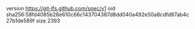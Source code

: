 version https://git-lfs.github.com/spec/v1
oid sha256:58fd4085b28e610c66c143704387d8dd040a492e50a8cdfd87ab4c27b1de589f
size 2393
